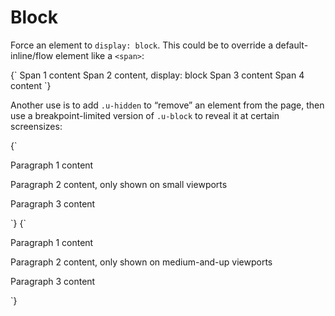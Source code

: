 
<Meta title="Utilities/block" />

# Block

Force an element to `display: block`. This could be to override a default-inline/flow element like a `<span>`:


<Canvas>
  <Story name="Block">
    {`
      <span>Span 1 content</span>
      <span class="u-block">Span 2 content, display: block</span>
      <span>Span 3 content</span>
      <span>Span 4 content</span>
    `}
  </Story>
</Canvas>

Another use is to add `.u-hidden` to “remove” an element from the page, then use a breakpoint-limited version of `.u-block` to reveal it at certain screensizes:

<Canvas isColumn>
  <Story name="Block (small only)">
    {`
      <p>Paragraph 1 content</p>
      <p class="u-hidden u-block@s">Paragraph 2 content, only shown on small viewports</p>
      <p>Paragraph 3 content</p>
    `}
  </Story>
  <Story name="Block (medium +)">
    {`
      <p>Paragraph 1 content</p>
      <p class="u-hidden u-block@m">Paragraph 2 content, only shown on medium-and-up viewports</p>
      <p>Paragraph 3 content</p>
    `}
  </Story>
</Canvas>
